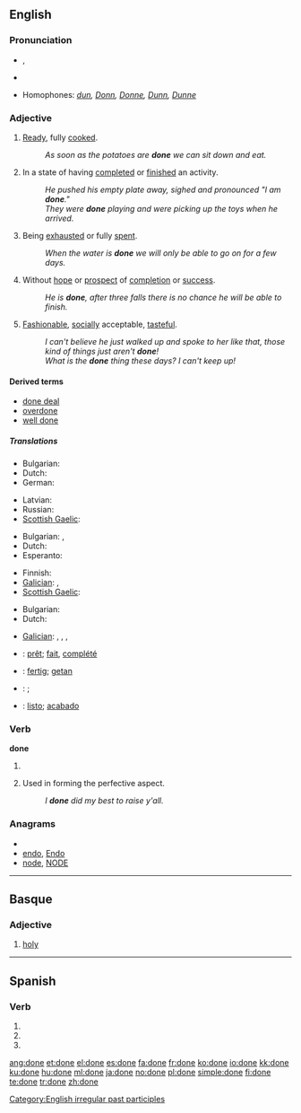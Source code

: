 {{wikipedia|dab=done}}
==English==

{{rank|better|name|among|210|done|days|something|gave}}

===Pronunciation===
* {{IPA|/'dʌn/}}, {{SAMPA|/"dVn/}}
* {{audio|En-ca-done.ogg|Audio (CA)}}
*: {{rhymes|ʌn}}
* Homophones: ''[[dun]], [[Donn]], [[Donne]], [[Dunn]], [[Dunne]]''

===Adjective===
{{en-adj}}

# {{context|food}} [[ready|Ready]], fully [[cooked]].
#: ''As soon as the potatoes are '''done''' we can sit down and eat.''
# In a state of having [[complete]]d or [[finish]]ed an activity.
#: ''He pushed his empty plate away, sighed and pronounced "I am '''done'''."''
#: ''They were '''done''' playing and were picking up the toys when he arrived.''
# Being [[exhausted]] or fully [[spent]].
#: ''When the water is '''done''' we will only be able to go on for a few days.''
# Without [[hope]] or [[prospect]] of [[completion]] or [[success]].
#: ''He is '''done''', after three falls there is no chance he will be able to finish.''
# [[fashionable|Fashionable]], [[socially]] acceptable, [[tasteful]].
#: ''I can't believe he just walked up and spoke to her like that, those kind of things just aren't '''done'''!''
#: ''What is the '''done''' thing these days?  I can't keep up!''

====Derived terms====
* [[done deal]]
* [[overdone]]
* [[well done]]

=====Translations=====
{{trans-top|(food) ready, fully cooked}}
* Bulgarian: {{t|bg|сготвен}}
* Dutch: {{t+|nl|gaar}}
* German: {{t+|de|gar}}
{{trans-mid}}
* Latvian: {{t|lv|gatavs|m|xs=Latvian}}
* Russian: {{t+|ru|готовый|tr=gotóvyj}}
* [[Scottish Gaelic]]: {{t-|gd|ullamh|xs=Scottish Gaelic}}
{{trans-bottom}}

{{trans-top|In a state of having completed or finished an activity}}
* Bulgarian: {{t|bg|направен}},  {{t|bg|извършен}}
* Dutch: {{t+|nl|klaar}}
* Esperanto: {{t-|eo|farita|xs=Esperanto}}
{{trans-mid}}
* Finnish: {{t+|fi|valmis}}
* [[Galician]]: {{t+|gl|feito|m|xs=Galician}},  {{t|gl|feita|f|xs=Galician}}
* [[Scottish Gaelic]]: {{t-|gd|dèanta|xs=Scottish Gaelic}}
{{trans-bottom}}

{{trans-top|being exhausted or fully spent}}
* Bulgarian: {{t|bg|изтощен}}
* Dutch: {{t+|nl|op}}
{{trans-mid}}
* [[Galician]]: {{t-|gl|rematado|m|xs=Galician}},  {{t|gl|rematada|f|xs=Galician}},  {{t-|gl|acabado|m|xs=Galician}},  {{t-|gl|acabada|f|xs=Galician}}
{{trans-bottom}}

{{trans-top|without hope or prospect of completion or success}}
{{trans-mid}}
{{trans-bottom}}

{{trans-top|fashionable, socially acceptable, tasteful}}
{{trans-mid}}
{{trans-bottom}}

{{checktrans-top}}
* {{ttbc|French}}: [[prêt]]; [[fait]], [[complété]]
* {{ttbc|German}}: [[fertig]]; [[getan]]
* {{ttbc|Russian}}: {{t+|ru|готовый|tr=gotóvyj}}; {{t+|ru|сделанный|tr=sdélannyj}}
* {{ttbc|Spanish}}: [[listo]]; [[acabado]]
{{checktrans-bottom}}

===Verb===
'''done'''

# {{past participle of|do}}
# {{AAVE|auxiliary verb|taking a [[past tense]]}} Used in forming the perfective aspect.
#: ''I '''done''' did my best to raise y'all.''

===Anagrams===
* {{alphagram|deno}}
* [[endo#English|endo]], [[Endo#English|Endo]]
* [[node#English|node]], [[NODE#English|NODE]]

[[Category:English irregular past participles]]

----

==Basque==

===Adjective===
{{infl|eu|adjective}}

# [[holy]]

----

==Spanish==

===Verb===
{{es-verb-form|donar}}

# {{es-verb form of|ending=ar|mood=subjunctive|tense=present|pers=1|number=singular|[[donar]]}}
# {{es-verb form of|ending=ar|mood=subjunctive|tense=present|pers=2|formal=yes|number=singular|[[donar]]}}
# {{es-verb form of|ending=ar|mood=subjunctive|tense=present|pers=3|number=singular|[[donar]]}}

[[ang:done]]
[[et:done]]
[[el:done]]
[[es:done]]
[[fa:done]]
[[fr:done]]
[[ko:done]]
[[io:done]]
[[kk:done]]
[[ku:done]]
[[hu:done]]
[[ml:done]]
[[ja:done]]
[[no:done]]
[[pl:done]]
[[simple:done]]
[[fi:done]]
[[te:done]]
[[tr:done]]
[[zh:done]]
